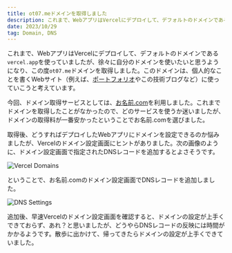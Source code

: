 ```yaml
---
title: ot07.meドメインを取得しました
description: これまで、WebアプリはVercelにデプロイして、デフォルトのドメインであるvercel.appを使っていましたが、徐々に自分のドメインを使いたいと思うようになり、この度ot07.meドメインを取得しました。
date: 2023/10/29
tag: Domain, DNS
---
```


これまで、WebアプリはVercelにデプロイして、デフォルトのドメインである`vercel.app`を使っていましたが、徐々に自分のドメインを使いたいと思うようになり、この度`ot07.me`ドメインを取得しました。このドメインは、個人的なことを書くWebサイト（例えば、[ポートフォリオ](https://portfolio.ot07.me/)やこの技術ブログなど）に使っていこうと考えています。

今回、ドメイン取得サービスとしては、[お名前.com](https://www.onamae.com/)を利用しました。これまでドメインを取得したことがなかったので、どのサービスを使うか迷いましたが、ドメインの取得料が一番安かったということでお名前.comを選びました。

取得後、どうすればデプロイしたWebアプリにドメインを設定できるのか悩みましたが、Vercelのドメイン設定画面にヒントがありました。次の画像のように、ドメイン設定画面で指定されたDNSレコードを追加するとよさそうです。

<img src="/domain/vercel-domains.png" alt="Vercel Domains" />

ということで、お名前.comのドメイン設定画面でDNSレコードを追加しました。

<img src="/domain/onamae-dns-settings.png" alt="DNS Settings" />

追加後、早速Vercelのドメイン設定画面を確認すると、ドメインの設定が上手くできておらず、あれ？と思いましたが、どうやらDNSレコードの反映には時間がかかるようです。散歩に出かけて、帰ってきたらドメインの設定が上手くできていました。
